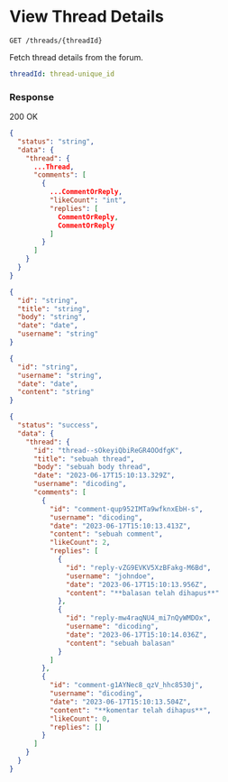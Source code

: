# View Thread Details

`GET /threads/{threadId}`

Fetch thread details from the forum.

```yaml title="Path Params"
threadId: thread-unique_id
```

### Response

<Success>200 OK</Success>

```json title="Simplified Response Body"
{
  "status": "string",
  "data": {
    "thread": {
      ...Thread,
      "comments": [
        {
          ...CommentOrReply,
          "likeCount": "int",
          "replies": [
            CommentOrReply,
            CommentOrReply
          ]
        }
      ]
    }
  }
}
```

```json title="Thread"
{
  "id": "string",
  "title": "string",
  "body": "string",
  "date": "date",
  "username": "string"
}
```

```json title="CommentOrReply"
{
  "id": "string",
  "username": "string",
  "date": "date",
  "content": "string"
}
```

```json title="Response Body Example"
{
  "status": "success",
  "data": {
    "thread": {
      "id": "thread--sOkeyiQbiReGR4OOdfgK",
      "title": "sebuah thread",
      "body": "sebuah body thread",
      "date": "2023-06-17T15:10:13.329Z",
      "username": "dicoding",
      "comments": [
        {
          "id": "comment-qup952IMTa9wfknxEbH-s",
          "username": "dicoding",
          "date": "2023-06-17T15:10:13.413Z",
          "content": "sebuah comment",
          "likeCount": 2,
          "replies": [
            {
              "id": "reply-vZG9EVKV5XzBFakg-M6Bd",
              "username": "johndoe",
              "date": "2023-06-17T15:10:13.956Z",
              "content": "**balasan telah dihapus**"
            },
            {
              "id": "reply-mw4raqNU4_mi7nQyWMDOx",
              "username": "dicoding",
              "date": "2023-06-17T15:10:14.036Z",
              "content": "sebuah balasan"
            }
          ]
        },
        {
          "id": "comment-g1AYNec8_qzV_hhc8530j",
          "username": "dicoding",
          "date": "2023-06-17T15:10:13.504Z",
          "content": "**komentar telah dihapus**",
          "likeCount": 0,
          "replies": []
        }
      ]
    }
  }
}
```
